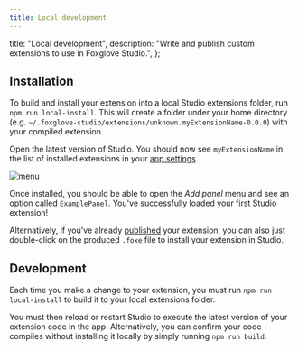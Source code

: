 ```yaml
---
title: Local development
---
```


  title: "Local development",
  description: "Write and publish custom extensions to use in Foxglove Studio.",
};

## Installation

To build and install your extension into a local Studio extensions folder, run `npm run local-install`. This will create a folder under your home directory (e.g. `~/.foxglove-studio/extensions/unknown.myExtensionName-0.0.0`) with your compiled extension.

Open the latest version of Studio. You should now see `myExtensionName` in the list of installed extensions in your [app settings](/docs/studio/app-concepts/preferences#extensions).

![menu](/img/docs/studio/extensions/tab.webp)

Once installed, you should be able to open the _Add panel_ menu and see an option called `ExamplePanel`. You've successfully loaded your first Studio extension!

Alternatively, if you've already [published](/docs/studio/extensions/publish) your extension, you can also just double-click on the produced `.foxe` file to install your extension in Studio.

## Development

Each time you make a change to your extension, you must run `npm run local-install` to build it to your local extensions folder.

You must then reload or restart Studio to execute the latest version of your extension code in the app. Alternatively, you can confirm your code compiles without installing it locally by simply running `npm run build`.
